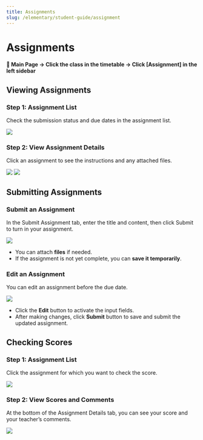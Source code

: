 ```yaml
---
title: Assignments
slug: /elementary/student-guide/assignment
---
```



# Assignments

#### 📍 Main Page → Click the class in the timetable → Click [Assignment] in the left sidebar

## Viewing Assignments

### Step 1: Assignment List

Check the submission status and due dates in the assignment list.

<Image src="/img/en/elementary/student/32-01.png" size="lg" />

### Step 2: View Assignment Details

Click an assignment to see the instructions and any attached files.

<Image src="/img/en/elementary/student/32-02.png" size="lg" />
<Image src="/img/en/elementary/student/32-03.png" size="lg" />

## Submitting Assignments

### Submit an Assignment

In the Submit Assignment tab, enter the title and content, then click Submit to turn in your assignment.

<Image src="/img/en/elementary/student/32-04.png" size="lg" />

- You can attach **files** if needed.
- If the assignment is not yet complete, you can **save it temporarily**.

### Edit an Assignment

You can edit an assignment before the due date.

<Image src="/img/en/elementary/student/32-05.png" size="lg" />

- Click the **Edit** button to activate the input fields.
- After making changes, click **Submit** button to save and submit the updated assignment.

## Checking Scores

### Step 1: Assignment List

Click the assignment for which you want to check the score.

<Image src="/img/en/elementary/student/32-06.png" size="lg" />

### Step 2: View Scores and Comments

At the bottom of the Assignment Details tab, you can see your score and your teacher’s comments.

<Image src="/img/en/elementary/student/32-07.png" size="lg" />
